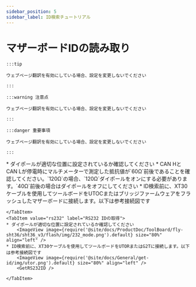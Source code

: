 ```yaml
---
sidebar_position: 5
sidebar_label: ID検索チュートリアル
---
```










# マザーボードIDの読み取り

    :::tip

    ウェブページ翻訳を有効にしている場合、設定を変更しないでください

    :::

    :::warning 注意点

    ウェブページ翻訳を有効にしている場合、設定を変更しないでください

    :::

    :::danger 重要事項

    ウェブページ翻訳を有効にしている場合、設定を変更しないでください

    :::

<Tabs>
    <TabItem value="can" label="CANBus UUIDの取得">
    * ダイポールが適切な位置に設定されているか確認してください
    * CAN HとCAN Lが停電時にマルチメーターで測定した抵抗値が`60Ω`前後であることを確認してください。`120Ω`の場合、`120Ω`ダイポールをオンにする必要があります。`40Ω`前後の場合はダイポールをオフにしてください
        <ImageView image={require('@site/docs/ProductDoc/ToolBoard/fly-sht36/sht36_v3/flash/img/120.png').default} size="80%" align="left" />              
    * ID検索前に、XT30ケーブルを使用してツールボードをUTOCまたはブリッジファームウェアをフラッシュしたマザーボードに接続します。以下は参考接続図です
        <ImageView image={require('@site/docs/General/get-id/img/utoc.png').default} size="80%" align="left" />       
        <GetCanbusUUID />

    </TabItem>
    <TabItem value="rs232" label="RS232 IDの取得">
    * ダイポールが適切な位置に設定されているか確認してください
        <ImageView image={require('@site/docs/ProductDoc/ToolBoard/fly-sht36/sht36_v3/flash/img/232_mode.png').default} size="80%" align="left" />              
    * ID検索前に、XT30ケーブルを使用してツールボードをUTORまたはG2Tに接続します。以下は参考接続図です
        <ImageView image={require('@site/docs/General/get-id/img/utor.png').default} size="80%" align="left" />              
        <GetRS232ID />

    </TabItem>
</Tabs>